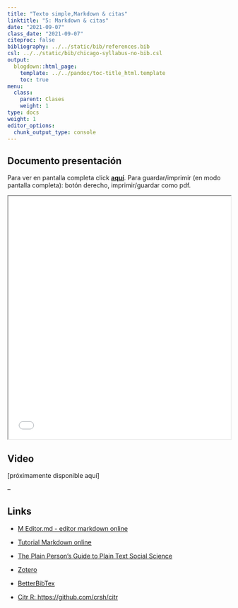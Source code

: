 ```yaml
---
title: "Texto simple,Markdown & citas"
linktitle: "5: Markdown & citas"
date: "2021-09-07"
class_date: "2021-09-07"
citeproc: false
bibliography: ../../static/bib/references.bib
csl: ../../static/bib/chicago-syllabus-no-bib.csl
output:
  blogdown::html_page:
    template: ../../pandoc/toc-title_html.template
    toc: true
menu:
  class:
    parent: Clases
    weight: 1
type: docs
weight: 1
editor_options:
  chunk_output_type: console
---
```


## Documento presentación

<span class="sidenote">Para ver en pantalla completa click [**aquí**](/slides/05-textoplano_bib/05_textoplano_bib.html). Para guardar/imprimir (en modo pantalla completa): botón derecho, imprimir/guardar como pdf. </span>

<iframe src=/slides/05-textoplano_bib/05_textoplano_bib.html height="550" width=100% allowfullscreen="true">
</iframe>


## Video

[próximamente disponible aquí]

--

## Links

- [M Editor.md - editor markdown online](https://pandao.github.io/editor.md/en.html)

- [Tutorial Markdown online](https://www.markdowntutorial.com/es/)

- [The Plain Person’s Guide to Plain Text Social Science](https://plain-text.co/)

- [Zotero](https://www.zotero.org/)

- [BetterBibTex](https://retorque.re/zotero-better-bibtex/)

- [Citr R: https://github.com/crsh/citr](https://github.com/crsh/citr)
